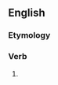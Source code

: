 ==English==

===Etymology===
{{suffix|blush|eth|lang=en}}

===Verb===
{{head|en|verb form}}

# {{en-archaic third-person singular of|blush}}